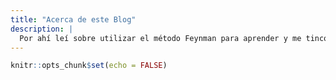 ```yaml
---
title: "Acerca de este Blog"
description: |
  Por ahí leí sobre utilizar el método Feynman para aprender y me tinco la idea. Desearia poder establecer a ciencia cierta que temas abordaria pero aun no lo se. Por ahora me interesan temas sobre Backend, Python , R y matemáticas. 
---
```


```r
knitr::opts_chunk$set(echo = FALSE)
```
